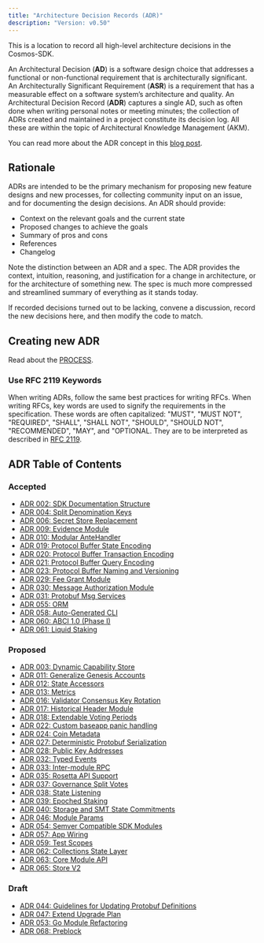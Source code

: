 ```yaml
---
title: "Architecture Decision Records (ADR)"
description: "Version: v0.50"
---
```


This is a location to record all high-level architecture decisions in the Cosmos-SDK.

An Architectural Decision (**AD**) is a software design choice that addresses a functional or non-functional requirement that is architecturally significant. An Architecturally Significant Requirement (**ASR**) is a requirement that has a measurable effect on a software system’s architecture and quality. An Architectural Decision Record (**ADR**) captures a single AD, such as often done when writing personal notes or meeting minutes; the collection of ADRs created and maintained in a project constitute its decision log. All these are within the topic of Architectural Knowledge Management (AKM).

You can read more about the ADR concept in this [blog post](https://product.reverb.com/documenting-architecture-decisions-the-reverb-way-a3563bb24bd0#.78xhdix6t).

## Rationale[​](#rationale "Direct link to Rationale")

ADRs are intended to be the primary mechanism for proposing new feature designs and new processes, for collecting community input on an issue, and for documenting the design decisions. An ADR should provide:

* Context on the relevant goals and the current state
* Proposed changes to achieve the goals
* Summary of pros and cons
* References
* Changelog

Note the distinction between an ADR and a spec. The ADR provides the context, intuition, reasoning, and justification for a change in architecture, or for the architecture of something new. The spec is much more compressed and streamlined summary of everything as it stands today.

If recorded decisions turned out to be lacking, convene a discussion, record the new decisions here, and then modify the code to match.

## Creating new ADR[​](#creating-new-adr "Direct link to Creating new ADR")

Read about the [PROCESS](/sdk/v0.50/build/architecture/PROCESS).

### Use RFC 2119 Keywords[​](#use-rfc-2119-keywords "Direct link to Use RFC 2119 Keywords")

When writing ADRs, follow the same best practices for writing RFCs. When writing RFCs, key words are used to signify the requirements in the specification. These words are often capitalized: "MUST", "MUST NOT", "REQUIRED", "SHALL", "SHALL NOT", "SHOULD", "SHOULD NOT", "RECOMMENDED", "MAY", and "OPTIONAL. They are to be interpreted as described in [RFC 2119](https://datatracker.ietf.org/doc/html/rfc2119).

## ADR Table of Contents[​](#adr-table-of-contents "Direct link to ADR Table of Contents")

### Accepted[​](#accepted "Direct link to Accepted")

* [ADR 002: SDK Documentation Structure](/sdk/v0.50/build/architecture/adr-002-docs-structure)
* [ADR 004: Split Denomination Keys](/sdk/v0.50/build/architecture/adr-004-split-denomination-keys)
* [ADR 006: Secret Store Replacement](/sdk/v0.50/build/architecture/adr-006-secret-store-replacement)
* [ADR 009: Evidence Module](/sdk/v0.50/build/architecture/adr-009-evidence-module)
* [ADR 010: Modular AnteHandler](/sdk/v0.50/build/architecture/adr-010-modular-antehandler)
* [ADR 019: Protocol Buffer State Encoding](/sdk/v0.50/build/architecture/adr-019-protobuf-state-encoding)
* [ADR 020: Protocol Buffer Transaction Encoding](/sdk/v0.50/build/architecture/adr-020-protobuf-transaction-encoding)
* [ADR 021: Protocol Buffer Query Encoding](/sdk/v0.50/build/architecture/adr-021-protobuf-query-encoding)
* [ADR 023: Protocol Buffer Naming and Versioning](/sdk/v0.50/build/architecture/adr-023-protobuf-naming)
* [ADR 029: Fee Grant Module](/sdk/v0.50/build/architecture/adr-029-fee-grant-module)
* [ADR 030: Message Authorization Module](/sdk/v0.50/build/architecture/adr-030-authz-module)
* [ADR 031: Protobuf Msg Services](/sdk/v0.50/build/architecture/adr-031-msg-service)
* [ADR 055: ORM](/sdk/v0.50/build/architecture/adr-055-orm)
* [ADR 058: Auto-Generated CLI](/sdk/v0.50/build/architecture/adr-058-auto-generated-cli)
* [ADR 060: ABCI 1.0 (Phase I)](/sdk/v0.50/build/architecture/adr-060-abci-1.0)
* [ADR 061: Liquid Staking](/sdk/v0.50/build/architecture/adr-061-liquid-staking)

### Proposed[​](#proposed "Direct link to Proposed")

* [ADR 003: Dynamic Capability Store](/sdk/v0.50/build/architecture/adr-003-dynamic-capability-store)
* [ADR 011: Generalize Genesis Accounts](/sdk/v0.50/build/architecture/adr-011-generalize-genesis-accounts)
* [ADR 012: State Accessors](/sdk/v0.50/build/architecture/adr-012-state-accessors)
* [ADR 013: Metrics](/sdk/v0.50/build/architecture/adr-013-metrics)
* [ADR 016: Validator Consensus Key Rotation](/sdk/v0.50/build/architecture/adr-016-validator-consensus-key-rotation)
* [ADR 017: Historical Header Module](/sdk/v0.50/build/architecture/adr-017-historical-header-module)
* [ADR 018: Extendable Voting Periods](/sdk/v0.50/build/architecture/adr-018-extendable-voting-period)
* [ADR 022: Custom baseapp panic handling](/sdk/v0.50/build/architecture/adr-022-custom-panic-handling)
* [ADR 024: Coin Metadata](/sdk/v0.50/build/architecture/adr-024-coin-metadata)
* [ADR 027: Deterministic Protobuf Serialization](/sdk/v0.50/build/architecture/adr-027-deterministic-protobuf-serialization)
* [ADR 028: Public Key Addresses](/sdk/v0.50/build/architecture/adr-028-public-key-addresses)
* [ADR 032: Typed Events](/sdk/v0.50/build/architecture/adr-032-typed-events)
* [ADR 033: Inter-module RPC](/sdk/v0.50/build/architecture/adr-033-protobuf-inter-module-comm)
* [ADR 035: Rosetta API Support](/sdk/v0.50/build/architecture/adr-035-rosetta-api-support)
* [ADR 037: Governance Split Votes](/sdk/v0.50/build/architecture/adr-037-gov-split-vote)
* [ADR 038: State Listening](/sdk/v0.50/build/architecture/adr-038-state-listening)
* [ADR 039: Epoched Staking](/sdk/v0.50/build/architecture/adr-039-epoched-staking)
* [ADR 040: Storage and SMT State Commitments](/sdk/v0.50/build/architecture/adr-040-storage-and-smt-state-commitments)
* [ADR 046: Module Params](/sdk/v0.50/build/architecture/adr-046-module-params)
* [ADR 054: Semver Compatible SDK Modules](/sdk/v0.50/build/architecture/adr-054-semver-compatible-modules)
* [ADR 057: App Wiring](/sdk/v0.50/build/architecture/adr-057-app-wiring)
* [ADR 059: Test Scopes](/sdk/v0.50/build/architecture/adr-059-test-scopes)
* [ADR 062: Collections State Layer](/sdk/v0.50/build/architecture/adr-062-collections-state-layer)
* [ADR 063: Core Module API](/sdk/v0.50/build/architecture/adr-063-core-module-api)
* [ADR 065: Store V2](/sdk/v0.50/build/architecture/adr-065-store-v2)

### Draft[​](#draft "Direct link to Draft")

* [ADR 044: Guidelines for Updating Protobuf Definitions](/sdk/v0.50/build/architecture/adr-044-protobuf-updates-guidelines)
* [ADR 047: Extend Upgrade Plan](/sdk/v0.50/build/architecture/adr-047-extend-upgrade-plan)
* [ADR 053: Go Module Refactoring](/sdk/v0.50/build/architecture/adr-053-go-module-refactoring)
* [ADR 068: Preblock](/sdk/v0.50/build/architecture/adr-068-preblock)
